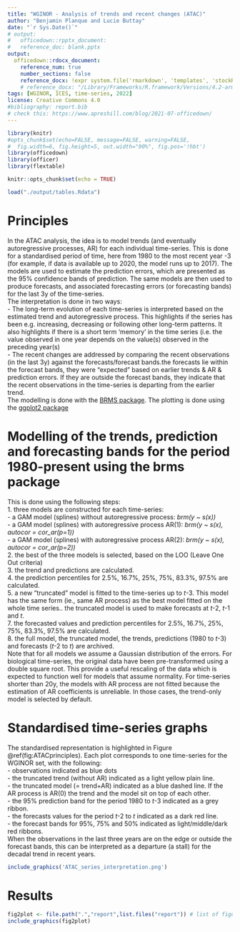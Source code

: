 ```yaml
---
title: "WGINOR - Analysis of trends and recent changes (ATAC)"
author: "Benjamin Planque and Lucie Buttay"
date: "`r Sys.Date()`"
# output:
#   officedown::rpptx_document:
#   reference_doc: blank.pptx
output:
  officedown::rdocx_document:
    reference_num: true
    number_sections: false
    reference_docx: !expr system.file('rmarkdown', 'templates', 'stockReport', 'resources',     'reportTemplate.docx', package='icesdown')
    # reference_docx: "/Library/Frameworks/R.framework/Versions/4.2-arm64/Resources/library/icesdown/rmarkdown/templates/stockReport/resources/reportTemplate.docx"
tags: [WGINOR, ICES, time-series, 2022]
license: Creative Commons 4.0
#bibliography: report.bib
# check this: https://www.apreshill.com/blog/2021-07-officedown/
---
```



```r
library(knitr)
#opts_chunk$set(echo=FALSE, message=FALSE, warning=FALSE,
#  fig.width=6, fig.height=5, out.width="90%", fig.pos='!hbt')
library(officedown)
library(officer)
library(flextable)
```

```r
knitr::opts_chunk$set(echo = TRUE)
```

```r
load("./output/tables.Rdata")
```

# Principles
In the ATAC analysis, the idea is to model trends (and eventually autoregressive processes, AR) for each individual time-series. This is done for a standardised period of time, here from 1980 to the most recent year -3 (for example, if data is available up to 2020, the model runs up to 2017). The models are used to estimate the prediction errors, which are presented as the 95% confidence bands of prediction. The same models are then used to produce forecasts, and associated forecasting errors (or forecasting bands) for the last 3y of the time-series.\
The interpretation is done in two ways:\
  - The long-term evolution of each time-series is interpreted based on the estimated trend and autoregressive process. This highlights if the series has been e.g. increasing, decreasing or following other long-term patterns. It also highlights if there is a short term 'memory' in the time series (i.e. the value observed in one year depends on the value(s) observed in the preceding year(s)\
  - The recent changes are addressed by comparing the recent observations (in the last 3y) against the forecasts/forecast bands.\If the forecasts lie within the forecast bands, they were "expected" based on earlier trends & AR & prediction errors. If they are outside the forecast bands, they indicate that the recent observations in the time-series is departing from the earlier trend.\
The modelling is done with the [BRMS package](https://paul-buerkner.github.io/brms/). 
The plotting is done using the [ggplot2 package](https://ggplot2.tidyverse.org)

# Modelling of the trends, prediction and forecasting bands for the period 1980-present using the brms package
This is done using the following steps:\
1. three models are constructed for each time-series:\
  - a GAM model (splines) without autoregressive process: *brm(y ~ s(x))*\
  - a GAM model (splines) with autoregressive process AR(1): *brm(y ~ s(x), autocor = cor_ar(p=1))*\
  - a GAM model (splines) with autoregressive process AR(2): *brm(y ~ s(x), autocor = cor_ar(p=2))*\
2. the best of the three models is selected, based on the LOO (Leave One Out criteria)\
3. the trend and predictions are calculated.\
4. the prediction percentiles for 2.5%, 16.7%, 25%, 75%, 83.3%, 97.5% are calculated.\
5. a new "truncated" model is fitted to the time-series up to *t*-3. This model has the same form (ie., same AR process) as the best model fitted on the whole time series.\n
6. the truncated model is used to make forecasts at *t*-2, *t*-1 and *t*.\
7. the forecasted values and prediction percentiles for 2.5%, 16.7%, 25%, 75%, 83.3%, 97.5% are calculated.\
8. the full model, the truncated model, the trends, predictions (1980 to *t*-3) and forecasts (*t*-2 to *t*) are archived.\
Note that for all models we assume a Gaussian distribution of the errors. For biological time-series, 
the original data have been pre-transformed using a double square root. 
This provide a useful rescaling of the data which is expected to function well for models that assume normality. For time-series shorter than 20y, the models with AR process are not fitted because the estimation of AR coefficients is unreliable. In those cases, the trend-only model is selected by default.

# Standardised time-series graphs
The standardised representation is highlighted in Figure \@ref(fig:ATACprinciples).
Each plot corresponds to one time-series for the WGINOR set, with the following:\
- observations indicated as blue dots\
- the truncated trend (without AR) indicated as a light yellow plain line.\
- the truncated model (= trend+AR) indicated as a blue dashed line. If the AR process is AR(0) the trend and the model sit on top of each other.\
- the 95% prediction band for the period 1980 to *t*-3 indicated as a grey ribbon.\
- the forecasts values for the period *t*-2 to *t* indicated as a dark red line.\
- the forecast bands for 95%, 75% and 50% indicated as light/middle/dark red ribbons.\
When the observations in the last three years are on the edge or outside the forecast bands, this can be interpreted as a departure (a stall) for the decadal trend in recent years.

```r
include_graphics('ATAC_series_interpretation.png')
```

# Results

```r
fig2plot <- file.path(".","report",list.files("report")) # list of figure files in the report directory
include_graphics(fig2plot)
```

